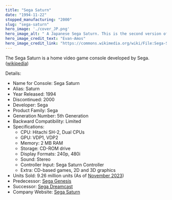 ```yaml
---
title: "Sega Saturn"
date: "1994-11-22"
stopped_manufacturing: "2000"
slug: "sega-saturn"
hero_image: './cover_JP.png'
hero_image_alt: " A Japanese Sega Saturn. This is the second version of the hardware that is white and has round power and reset buttons."
hero_image_credit_text: "Evan-Amos"
hero_image_credit_link: "https://commons.wikimedia.org/wiki/File:Sega-Saturn-JP-Mk2-Console-Set.png"
---
```


The Sega Saturn is a home video game console developed by Sega. ([wikipedia](https://en.wikipedia.org/wiki/Sega_Saturn))

Details:
- Name for Console: Sega Saturn
- Alias: Saturn
- Year Released: 1994
- Discontinued: 2000
- Developer: Sega
- Product Family: Sega
- Generation Number: 5th Generation
- Backward Compatibility: Limited
- Specifications:
	- CPU: Hitachi SH-2, Dual CPUs
	- GPU: VDP1, VDP2
	- Memory: 2 MB RAM
	- Storage: CD-ROM drive
	- Display Formats: 240p, 480i
	- Sound: Stereo
	- Controller Input: Sega Saturn Controller
	- Extra: CD-based games, 2D and 3D graphics
- Units Sold: 9.26 million units (As of [November 2023](https://en.wikipedia.org/wiki/Sega_Saturn))
- Predecessor: [Sega Genesis](https://en.wikipedia.org/wiki/Sega_Genesis)
- Successor: [Sega Dreamcast](../sega-dreamcast)
- Company Website: [Sega Saturn](https://segaretro.org/Sega_Saturn)

